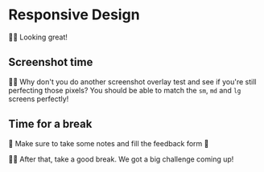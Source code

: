 # Responsive Design

<EpicVideo url="https://www.epicweb.dev/workshops/pixel-perfect-figma-to-tailwind/responsive-design/responsive-design-completed" />

👨‍💼 Looking great!

## Screenshot time

👨‍💼 Why don't you do another screenshot overlay test and see if you're still perfecting those pixels? You should be able to match the `sm`, `md` and `lg` screens perfectly!

## Time for a break

📝 Make sure to take some notes and fill the feedback form 🤗

👨‍💼 After that, take a good break. We got a big challenge coming up!
